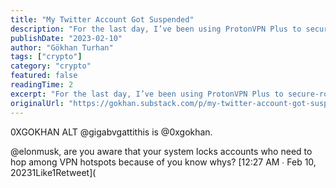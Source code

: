 ```yaml
---
title: "My Twitter Account Got Suspended"
description: "For the last day, I’ve been using ProtonVPN Plus to secure-root route my connection because I was not able to access Twitter, and several crypto-related websites such as Zerion, and Messari from Istanbul."
publishDate: "2023-02-10"
author: "Gökhan Turhan"
tags: ["crypto"]
category: "crypto"
featured: false
readingTime: 2
excerpt: "For the last day, I’ve been using ProtonVPN Plus to secure-root route my connection because I was not able to access Twitter, and several crypto-related websites such as Zerion, and Messari from..."
originalUrl: "https://gokhan.substack.com/p/my-twitter-account-got-suspended"
---
```


0XGOKHAN ALT @gigabvgattithis is @0xgokhan.

@elonmusk, are you aware that your system locks accounts who need to hop among VPN hotspots because of you know whys? [12:27 AM ∙ Feb 10, 20231Like1Retweet](

<TwitterEmbed url="https://twitter.com/i/status/1623841145007505409" />


